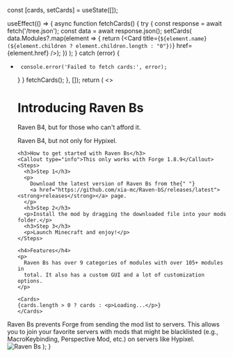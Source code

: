 
   const [cards, setCards] = useState([]);

  useEffect(() => {
       async function fetchCards() {
      try {
      const response = await fetch('/tree.json');
      const data = await response.json();
          setCards(
            data.Modules?.map(element => {
              return (<Card title={`${element.name} (${element.children ? element.children.length : "0"})`} href={element.href} />);
            })
          );
      } catch (error) {
+      console.error('Failed to fetch cards:', error);
     }
    }
    fetchCards();
  }, []);
  return (
    <>
    <title>Best Free Raven Client</title>
      <h1>Introducing Raven Bs</h1>
      <p>Raven B4, but for those who can't afford it.</p>
      <p>Raven B4, but not only for Hypixel.</p>

      <h3>How to get started with Raven Bs</h3>
      <Callout type="info">This only works with Forge 1.8.9</Callout>
      <Steps>
        <h3>Step 1</h3>
        <p>
          Download the latest version of Raven Bs from the{" "}
          <a href="https://github.com/xia-mc/Raven-bS/releases/latest"><strong>releases</strong></a> page.
        </p>
        <h3>Step 2</h3>
        <p>Install the mod by dragging the downloaded file into your mods folder.</p>
        <h3>Step 3</h3>
        <p>Launch Minecraft and enjoy!</p>
      </Steps>

      <h4>Features</h4>
      <p>
        Raven Bs has over 9 categories of modules with over 105+ modules in
        total. It also has a custom GUI and a lot of customization options.
      </p>

      <Cards>
      {cards.length > 0 ? cards : <p>Loading...</p>}
      </Cards>
<Callout type="info" emoji="ℹ️">
  Raven Bs prevents Forge from sending the mod list to servers. This allows you to join your favorite servers with mods that might be blacklisted (e.g., MacroKeybinding, Perspective Mod, etc.) on servers like Hypixel.
</Callout>
<br/>
          <Image src="/demo.png" alt="Raven Bs" width={1920} height={1080} />
    </>
  );
}
